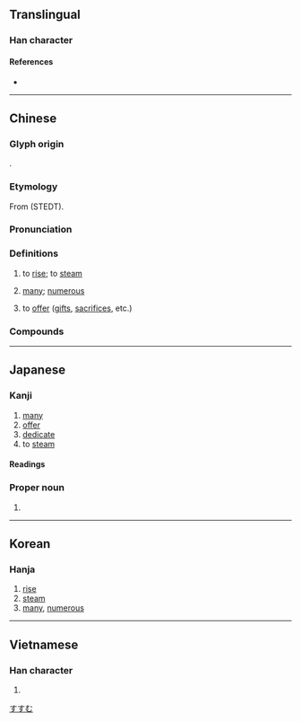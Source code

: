 {{also|丞}}
{{character info}}
==Translingual==

===Han character===
{{Han char|rn=86|rad=火|as=06|sn=10|four=17331|canj=NEMF|ids=⿱丞灬}}

====References====
* {{Han ref|kx=0671.010|dkj=19019|dj=1080.020|hdz=32202.070|uh=70DD|ud=28893|bh=D26D|bd=53869}}

----

==Chinese==
{{zh-forms}}

===Glyph origin===
{{Han etym}}
{{Han compound|丞|火|alt2=灬|ls=psc|c1=p|c2=s|t2=fire}}.

===Etymology===
From {{inh|zh|sit-pro|*s-tjaŋ||upper part; rise; raise}} (STEDT).

===Pronunciation===
{{zh-pron
|m=zhēng
|m-s=
|c=zing1
|c-t=
|g=
|h=pfs=
|j=
|mb=
|md=cĭng
|mn=cheng
|mn-t=
|w=
|x=
|mc=y
|oc=y
|cat=v,a
}}

===Definitions===
{{zh-hanzi}}

# {{zh-obsolete}} to [[rise]]; to [[steam]]
# {{zh-obsolete}} [[many]]; [[numerous]]
# {{zh-obsolete}} to [[offer]] ([[gift]]s, [[sacrifice]]s, etc.)

===Compounds===
{{zh-der|烝烝|烝黎|烝嘗|烝禋|熏烝|烝民}}

----

==Japanese==

===Kanji===
{{ja-kanji|grade=|rs=火06}}

# [[many]]
# [[offer]]
# [[dedicate]]
# to [[steam]]

====Readings====
{{ja-readings
|goon=しょう
|kanon=しょう
|kanyoon=じょう
|kun=む-す, もろもろ}}

===Proper noun===
{{ja-pos|proper|すすむ}}

# {{given name|ja|male}}

[[Category:Japanese male given names|すすむ]]

----

==Korean==

===Hanja===
{{ko-hanja|hangeul=증|eumhun=|rv=jeung|mr=chŭng|y=cung}}

# [[rise]]
# [[steam]]
# [[many]], [[numerous]]

----

==Vietnamese==

===Han character===
{{vi-readings|rs=火06| reading = chưng}}

# {{rfdef|vi|sort=火06}}